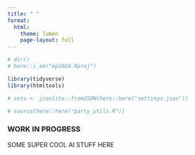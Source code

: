 ```yaml
---
title: " "
format:
  html:
    theme: lumen
    page-layout: full
---
```


```r
# dir()
# here::i_am("ep2024.Rproj")

library(tidyverse)
library(htmltools)

# sets <- jsonlite::fromJSON(here::here("settings.json"))

# source(here::here("party_utils.R"))
```


### WORK IN PROGRESS

SOME SUPER COOL AI STUFF HERE